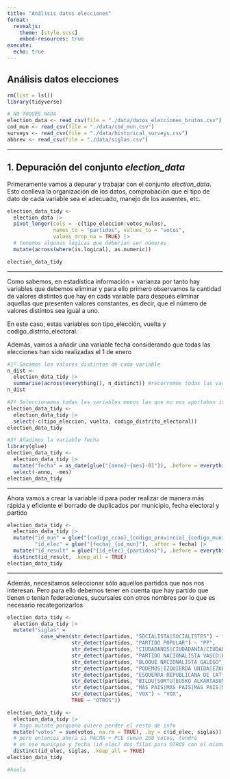 ---
title: "Análisis datos elecciones"
format:
  revealjs:
    theme: [style.scss]
    embed-resources: true
execute: 
  echo: true
---

## Análisis datos elecciones

```{r}
rm(list = ls())
library(tidyverse)

```

```{r}
# NO TOQUES NADA
election_data <- read_csv(file = "./data/datos_elecciones_brutos.csv")
cod_mun <- read_csv(file = "./data/cod_mun.csv")
surveys <- read_csv(file = "./data/historical_surveys.csv")
abbrev <- read_csv(file = "./data/siglas.csv")
```

------------------------------------------------------------------------

## 1. Depuración del conjunto *election_data*

Primeramente vamos a depurar y trabajar con el conjunto *election_data*. Esto conlleva la organización de los datos, comprobación que el tipo de dato de cada variable sea el adecuado, manejo de los ausentes, etc.

```{r}
election_data_tidy <-
  election_data |> 
  pivot_longer(cols = -c(tipo_eleccion:votos_nulos),
               names_to = "partidos", values_to = "votos",
               values_drop_na = TRUE) |> 
  # tenemos algunas lógicas que deberían ser números
  mutate(across(where(is.logical), as.numeric))

election_data_tidy
```

------------------------------------------------------------------------

Como sabemos, en estadística información = varianza por tanto hay variables que debemos eliminar y para ello primero observamos la cantidad de valores distintos que hay en cada variable para después eliminar aquellas que presenten valores constantes, es decir, que el número de valores distintos sea igual a uno.

En este caso, estas variables son tipo_elección, vuelta y codigo_distrito_electoral.

Además, vamos a añadir una variable fecha considerando que todas las elecciones han sido realizadas el 1 de enero

```{r}
#1º Sacamos los valores distintos de cada variable
n_dist <-
  election_data_tidy |> 
  summarise(across(everything(), n_distinct)) #recorremos todas las variables y sacamos los valores distintos
n_dist

#2º Seleccionamos todas las variables menos las que no nos aportaban información
election_data_tidy <-
  election_data_tidy |> 
  select(-c(tipo_eleccion, vuelta, codigo_distrito_electoral))
election_data_tidy

#3º Añadimos la variable fecha
library(glue)
election_data_tidy <-
  election_data_tidy |> 
  mutate("fecha" = as_date(glue("{anno}-{mes}-01")), .before = everything()) |> 
  select(-anno, -mes)
election_data_tidy
```

------------------------------------------------------------------------

Ahora vamos a crear la variable id para poder realizar de manera más rápida y eficiente el borrado de duplicados por municipio, fecha electoral y partido

```{r}
election_data_tidy <-
  election_data_tidy |> 
  mutate("id_mun" = glue("{codigo_ccaa}_{codigo_provincia}_{codigo_municipio}"),
         "id_elec" = glue("{fecha}_{id_mun}"), .after = fecha) |> 
  mutate("id_result" = glue("{id_elec}_{partidos}"), .before = everything()) |> 
  distinct(id_result, .keep_all = TRUE)
election_data_tidy
```

------------------------------------------------------------------------

Además, necesitamos seleccionar sólo aquellos partidos que nos nos interesan. Pero para ello debemos tener en cuenta que hay partido que tienen o tenían federaciones, sucursales con otros nombres por lo que es necesario recategorizarlos

```{r}
election_data_tidy <-
  election_data_tidy |> 
  mutate("siglas" = 
           case_when(str_detect(partidos, "SOCIALISTA|SOCIALISTES") ~ "PSOE",
                     str_detect(partidos, "PARTIDO POPULAR") ~ "PP",
                     str_detect(partidos, "CIUDADANOS|CIUDADANÍA|CIUDADANIA|CIUTADANS") ~ "CS",
                     str_detect(partidos, "PARTIDO NACIONALISTA VASCO|EUZKO") ~ "PNV",
                     str_detect(partidos, "BLOQUE NACIONALISTA GALEGO") ~ "BNG",
                     str_detect(partidos, "PODEMOS|IZQUIERDA UNIDA|EZKER BATUA|PODEMOS|PODEM|ELKARREKIN") ~ "UP",
                     str_detect(partidos, "ESQUERRA REPUBLICANA DE CAT") ~ "ERC",
                     str_detect(partidos, "BILDU|SORTU|EUSKO ALKARTASUNA|ARALAR|ALTERNATIBA") ~ "EH-BILDU",
                     str_detect(partidos, "MÁS PAÍS|MAS PAIS|MÁS PAIS|MAS PAÍS") ~ "MP",
                     str_detect(partidos, "VOX") ~ "VOX",
                     TRUE ~ "OTROS"))

election_data_tidy <-
  election_data_tidy |> 
  # hago mutate porqueno quiero perder el resto de info
  mutate("votos" = sum(votos, na.rm = TRUE), .by = c(id_elec, siglas)) |> 
  # pero entonces ahora si PACMA + PCE suman 200 votos, tendré
  # en ese municpio y fecha (id_elec) dos filas para OTROS con el mismo valor (200)
  distinct(id_elec, siglas, .keep_all = TRUE)
election_data_tidy
```


```{r}
#hoola
```

